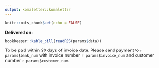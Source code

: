 ```yaml
---
output: komaletter::komaletter
---
```


```r
knitr::opts_chunk$set(echo = FALSE)
```


**Delivered on:** 


```r
bookkeeper::kable_bill(readRDS(params$data))
```


\vspace{3em}

To be paid within 30 days of invoice date. Please send payment to `r params$bank_num` with invoice number `r params$invoice_num` and customer number `r params$customer_num`.
